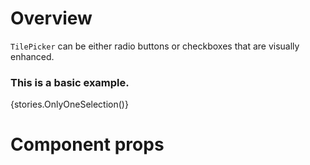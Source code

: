 
<Meta title="Modules|Dashboard/Components" component={TilePicker} />

# Overview

`TilePicker` can be either radio buttons or checkboxes that are visually enhanced.

### This is a basic example.

<Preview>
    <Story name="TilePicker">{stories.OnlyOneSelection()}</Story>
</Preview>

# Component props

<Props of={TilePicker} />
